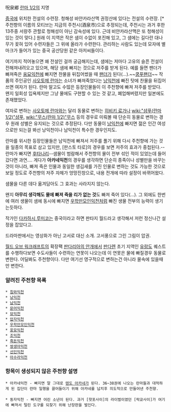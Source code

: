 呪泉郷
[[란마 1/2]]의 지명

[[중국]]에 위치한 전설의 수련장. 청해성 바얀카라산맥 권정산에 있다는 전설의 수련장. [* 주천향의 이름의 모티브는 지금의 주천시(酒泉市)으로 추정되는데, 주천시는 과거 후한 13주중 서량주 관할로 청해성이 아닌 감숙성에 있다. 근데 비얀카라산맥은 또 청해성이 있는 것이 맞다.] 원래 이 지역은 작은 샘이 수없이 포진해 있고, 그 샘에는 길다란 대나무가 꽂혀 있어 수련자들은 그 위에 올라가 수련한다. 관리하는 사람도 있는데 모자에 별마크가 들어가 있는 중국 공산당원 같은 아저씨들이다.

여기까지 적어놓으면 왜 전설인 걸까 궁금해지는데, 샘에는 저마다 고유의 슬픈 전설이 전해져내려오고 있으며, 해당 샘에 빠지는 것으로 저주를 받게 된다.
예를 들면 팬더가 빠져죽은 [[웅묘익천]]에 빠지면 찬물을 뒤집어썼을 때 [[팬더]]가 된다(…).~~[[쿵푸팬더]]~~ 작품의 주인공인 [[사오토메 란마]]는 소녀가 빠져죽었다는 [[낭익천]]에 빠진 탓에 찬물을 뒤집어쓰면 여자가 된다. 란마 말고도 수많은 등장인물들이 이 주천향에 빠져 저주를 받았다.
왠지 일회성 입욕제지만 그냥 물에도 구현할 수 있는 것 같고, 폐업해버렸지만 일본에도 존재했었다.

여자로 변하는 [[사오토메 란마]]와는 달리 동물로 변하는 [[히비키 료가]]나 [[wiki:"샴푸(란마 1/2)"샴푸]], [[wiki:"무스(란마 1/2)"무스]] 등의 경우로 미뤄볼 때 단순히 동물로 변하는 경우 원래 성별은 유지되는 것으로 추정된다. 다만 동물이 [[낭익천]]에 빠지면 젊은 인간 여성으로만 되는걸 봐선 낭익천이나 남익천이 특수한 경우인지도.

란마를 위시한 등장인물들은 남익천에 빠져서 저주를 풀기 위해 다시 주천향에 가는 것을 일종의 목표로 삼고 있지만, [판스토 타로]의 경우를 보면 저주의 효과가 중첩된다.--란마가 빠지면 [[후타나리]]--샘물이 범람해서 주천향의 물이 전부 섞인 적이 있었는데 들어갔다면 과연….
게다가 '''아카네익천'''의 경우를 생각하면 단순히 종족이나 성별만을 바꾸는 것이 아니라, 빠져 죽은 인물과 동일한 생김새를 가진 인물로 변하는 것도 가능한 것으로 보일 정도로 주천향의 저주 자체가 엉망진창으로, 내용 전개에 따라 설정이 바뀌어왔다.

샘물을 다른 데다 옮겨담아도 그 효과는 사라지지 않는다.

왠지 '''아무리 생각해도 물에 빠져 죽을 리가 없는 것'''도 빠져 죽어 있다(…). 그 외에도 한번에 여러 생물이 샘에 동시에 빠지면 [[우학만모인익천]]처럼 빠진 생물 전부의 능력이 생기는듯하다.

작가인 [[다카하시 루미코]]는 중국이라고 하면 판타지 월드라고 생각해서 저런 정신나간 설정을 잡았다고.

드라마판에서는 영상화가 아닌 고서로 대신 소개. 고서풍으로 그린 그림이 압권.

[[월드 오브 워크래프트]]의 확장팩 [[판다리아의 안개]]에서 [[판다렌]] 초기 지역인 [[유랑도]] 퀘스트를 수행하다보면 수도사들이 수련하는 연못이 나오는데 이 연못은 물에 빠질경우 동물로 변한다. 어딜봐도 주천향이다. 다만 여기선 영구적으로 변하는건 아니라 물속에 있을때만 변한다.

=== 알려진 주천향 목록 ===
 * [[침와익천]]
 * [[낭익천]]
 * [[남익천]]
 * [[문어익천]]
 * [[묘익천]]
 * [[압자익천]]
 * [[우학만모인익천]]
 * [[웅묘익천]]
 * [[조익천]]
 * [[흑돈익천]]
 * [[쌍생아익천]]
 * [[선인익천]]
 * [[아수라익천]]

=== 항목이 생성되지 않은 주천향 설명 ===
 * 아카네익천 - 빠지면 말 그대로 [[텐도 아카네]]가 된다. 36~38권에 나오는 란마들과 대적하게 된 집단이 란마 일행을 끌어들이기 위해 아카네를 납치후 의도적으로 만들어낸 주천향.
 
 * 동자익천 - 빠지면 어린 소년이 된다. 과거 [핫포사이]의 라이벌이였던 [락쿄사이]가 여기에 빠져서 털린 도구를 되찾기 위해 난장판을 벌인다.
